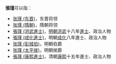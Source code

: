 '''張瑾'''可以指：
* [[张瑾_(东晋)|张瑾 (东晋)]]，东晋将领
* [[张瑾_(隋朝)|张瑾 (隋朝)]]，隋朝将领
* [[張瑾_(洪武進士)|張瑾 (洪武進士)]]，[[明朝|明朝]][[洪武|洪武]]十八年[[進士|進士]]、政治人物
* [[張瑾_(成化進士)|張瑾 (成化進士)]]，明朝[[成化|成化]]八年進士、政治人物
* [[张瑾_(彭城伯)|张瑾 (彭城伯)]]，明朝伯爵
* [[张瑾_(太平侯)|张瑾 (太平侯)]]，明朝侯爵
* [[張瑾_(康熙進士)|張瑾 (康熙進士)]]，清朝[[康熙|康熙]]十五年進士、政治人物

{{disambig|cat=二字张姓人名消歧义|jin}}
